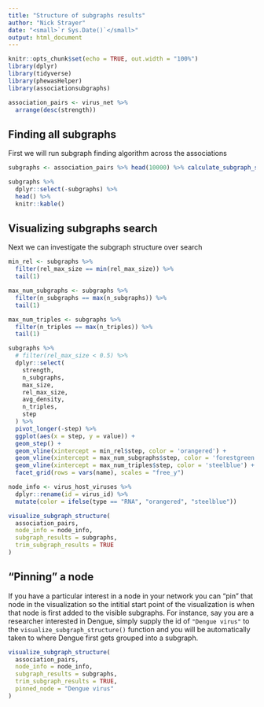 ```yaml
---
title: "Structure of subgraphs results"
author: "Nick Strayer"
date: "<small>`r Sys.Date()`</small>"
output: html_document
---
```


```r
knitr::opts_chunk$set(echo = TRUE, out.width = "100%")
library(dplyr)
library(tidyverse)
library(phewasHelper)
library(associationsubgraphs)

association_pairs <- virus_net %>% 
  arrange(desc(strength))
```


## Finding all subgraphs

First we will run subgraph finding algorithm across the associations

```r
subgraphs <- association_pairs %>% head(10000) %>% calculate_subgraph_structure()

subgraphs %>% 
  dplyr::select(-subgraphs) %>% 
  head() %>% 
  knitr::kable()
```

## Visualizing subgraphs search

Next we can investigate the subgraph structure over search

```r
min_rel <- subgraphs %>%
  filter(rel_max_size == min(rel_max_size)) %>%
  tail(1)

max_num_subgraphs <- subgraphs %>%
  filter(n_subgraphs == max(n_subgraphs)) %>%
  tail(1)

max_num_triples <- subgraphs %>%
  filter(n_triples == max(n_triples)) %>%
  tail(1)

subgraphs %>%
  # filter(rel_max_size < 0.5) %>%
  dplyr::select(
    strength,
    n_subgraphs,
    max_size,
    rel_max_size,
    avg_density,
    n_triples,
    step
  ) %>% 
  pivot_longer(-step) %>%
  ggplot(aes(x = step, y = value)) +
  geom_step() +
  geom_vline(xintercept = min_rel$step, color = 'orangered') +
  geom_vline(xintercept = max_num_subgraphs$step, color = 'forestgreen') +
  geom_vline(xintercept = max_num_triples$step, color = 'steelblue') +
  facet_grid(rows = vars(name), scales = "free_y")

```


```r
node_info <- virus_host_viruses %>% 
  dplyr::rename(id = virus_id) %>% 
  mutate(color = ifelse(type == "RNA", "orangered", "steelblue"))

visualize_subgraph_structure(
  association_pairs,
  node_info = node_info,
  subgraph_results = subgraphs,
  trim_subgraph_results = TRUE
)
```

## "Pinning" a node

If you have a particular interest in a node in your network you can "pin" that node in the visualization so the intitial start point of the visualization is when that node is first added to the visible subgraphs. For instance, say you are a researcher interested in Dengue, simply supply the id of `"Dengue virus"` to the `visualize_subgraph_structure()` function and you will be automatically taken to where Dengue first gets grouped into a subgraph. 


```r
visualize_subgraph_structure(
  association_pairs,
  node_info = node_info,
  subgraph_results = subgraphs,
  trim_subgraph_results = TRUE,
  pinned_node = "Dengue virus"
)
```

